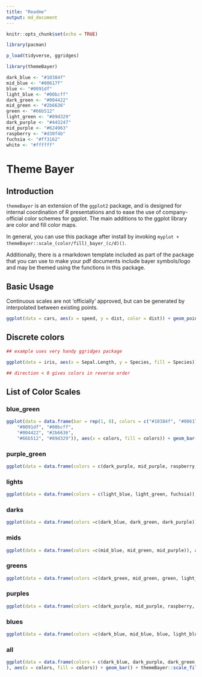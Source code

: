 ```yaml
---
title: "Readme"
output: md_document
---
```


```r
knitr::opts_chunk$set(echo = TRUE)

library(pacman)

p_load(tidyverse, ggridges)

library(themeBayer)

dark_blue <- "#10384f"
mid_blue <- "#00617f"
blue <- "#0091df"
light_blue <- "#00bcff"
dark_green <- "#004422"
mid_green <- "#2b6636"
green <- "#66b512"
light_green <- "#89d329"
dark_purple <- "#443247"
mid_purple <- "#624963"
raspberry <- "#d30f4b"
fuchsia <- "#ff3162"
white <- "#ffffff"
```

# Theme Bayer

## Introduction

`themeBayer` is an extension of the `ggplot2` package, and is designed for internal coordination of R presentations and to ease the use of company-official color schemes for ggplot. The main additions to the ggplot library are color and fill color maps.

In general, you can use this package after install by invoking `myplot + themeBayer::scale_(color/fill)_bayer_(c/d)()`. 

Additionally, there is a rmarkdown template included as part of the package that you can use to make your pdf documents include bayer symbols/logo and may be themed using the functions in this package.

## Basic Usage

Continuous scales are not 'officially' approved, but can be generated by interpolated between existing points.

```r
ggplot(data = cars, aes(x = speed, y = dist, color = dist)) + geom_point() + themeBayer::scale_color_bayer_c(name = 'purple_green') + theme_minimal()
```

## Discrete colors

```r
## example uses very handy ggridges package

ggplot(data = iris, aes(x = Sepal.Length, y = Species, fill = Species)) + ggridges::geom_density_ridges(color = 'white', alpha = .4) + themeBayer::scale_fill_bayer_d(name = 'lights', direction = 1, n = 3) + theme_minimal()

## direction < 0 gives colors in reverse order
```

## List of Color Scales

### blue_green

```r
ggplot(data = data.frame(bar = rep(1, 8), colors = c("#10384f", "#00617f",
    "#0091df", "#00bcff",
    "#004422", "#2b6636",
    "#66b512", "#89d329")), aes(x = colors, fill = colors)) + geom_bar() + themeBayer::scale_fill_bayer_d(name = 'blue_green') + theme_minimal() + scale_y_discrete(labels = NULL, breaks = NULL) + labs(y = "", x = "") + theme(axis.text.x=element_blank())
```

### purple_green

```r
ggplot(data = data.frame(colors = c(dark_purple, mid_purple, raspberry, fuchsia, light_green, green, mid_green, dark_green)), aes(x = colors, fill = colors)) + geom_bar() + themeBayer::scale_fill_bayer_d(name = 'purple_green') + theme_minimal() + scale_y_discrete(labels = NULL, breaks = NULL) + labs(y = "", x = "") + theme(axis.text.x=element_blank())
```

### lights

```r
ggplot(data = data.frame(colors = c(light_blue, light_green, fuchsia)), aes(x = colors, fill = colors)) + geom_bar() + themeBayer::scale_fill_bayer_d(name = 'lights') + theme_minimal() + scale_y_discrete(labels = NULL, breaks = NULL) + labs(y = "", x = "") + theme(axis.text.x=element_blank())
```

### darks

```r
ggplot(data = data.frame(colors =c(dark_blue, dark_green, dark_purple)), aes(x = colors, fill = colors)) + geom_bar() + themeBayer::scale_fill_bayer_d(name = 'darks') + theme_minimal() + scale_y_discrete(labels = NULL, breaks = NULL) + labs(y = "", x = "") + theme(axis.text.x=element_blank())
```

### mids

```r
ggplot(data = data.frame(colors =c(mid_blue, mid_green, mid_purple)), aes(x = colors, fill = colors)) + geom_bar() + themeBayer::scale_fill_bayer_d(name = 'mids') + theme_minimal() + scale_y_discrete(labels = NULL, breaks = NULL) + labs(y = "", x = "") + theme(axis.text.x=element_blank())
```

### greens

```r
ggplot(data = data.frame(colors =c(dark_green, mid_green, green, light_green)), aes(x = colors, fill = colors)) + geom_bar() + themeBayer::scale_fill_bayer_d(name = 'greens') + theme_minimal() + scale_y_discrete(labels = NULL, breaks = NULL) + labs(y = "", x = "") + theme(axis.text.x=element_blank())
```

### purples

```r
ggplot(data = data.frame(colors =c(dark_purple, mid_purple, raspberry, fuchsia)), aes(x = colors, fill = colors)) + geom_bar() + themeBayer::scale_fill_bayer_d(name = 'purples') + theme_minimal() + scale_y_discrete(labels = NULL, breaks = NULL) + labs(y = "", x = "") + theme(axis.text.x=element_blank())
```

### blues

```r
ggplot(data = data.frame(colors =c(dark_blue, mid_blue, blue, light_blue)), aes(x = colors, fill = colors)) + geom_bar() + themeBayer::scale_fill_bayer_d(name = 'blues') + theme_minimal() + scale_y_discrete(labels = NULL, breaks = NULL) + labs(y = "", x = "") + theme(axis.text.x=element_blank())
```



### all

```r
ggplot(data = data.frame(colors = c(dark_blue, dark_purple, dark_green, light_blue, fuchsia, light_green, blue, green, mid_purple, mid_green, mid_blue, raspberry)
), aes(x = colors, fill = colors)) + geom_bar() + themeBayer::scale_fill_bayer_d(name = 'all') + theme_minimal() + scale_y_discrete(labels = NULL, breaks = NULL) + labs(y = "", x = "") + theme(axis.text.x=element_blank())
```



